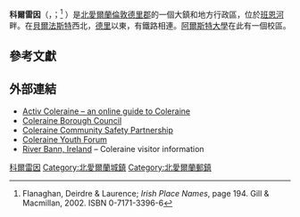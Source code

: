 {{Infobox UK place
  |official_name=    Coleraine
  |irish_name=       Cúil Rathain
  |scots_name=       Cowlrain 或 Cowlraine<ref>[http://www.northsouthministerialcouncil.org/nsmc_annual_report_2003_-_ulster_scots_(pdf_4001kb).pdf North/South Ministerial Council – 2003 annual report in Ulster-Scots] {{webarchive|url=https://web.archive.org/web/20110829113607/http://www.northsouthministerialcouncil.org/nsmc_annual_report_2003_-_ulster_scots_%28pdf_4001kb%29.pdf |date=2011-08-29 }}</ref><ref>[http://www.northsouthministerialcouncil.org/nsmc_annual_report_2001_-_ulster_scots_%28pdf_1.15mb%29.pdf North/South Ministerial Council – 2001 annual report in Ulster-Scots] {{webarchive|url=https://web.archive.org/web/20110829113652/http://www.northsouthministerialcouncil.org/nsmc_annual_report_2001_-_ulster_scots_%28pdf_1.15mb%29.pdf |date=2011-08-29 }}</ref><ref>[http://www.doeni.gov.uk/niea/beaghmoreus.pdf Ulster-Scots guide to Beaghmore stone circles – Department of the Environment]</ref><ref>[http://www.tourismireland.com/CMSPages/GetFile.aspx?guid=dd88f67c-d3bd-465b-800d-b7fe8244f3cf Yeirly Report 2007] {{webarchive|url=https://web.archive.org/web/20120717083407/http://www.tourismireland.com/CMSPages/GetFile.aspx?guid=dd88f67c-d3bd-465b-800d-b7fe8244f3cf |date=2012-07-17 }} Tourism Ireland.</ref>
  |local_name=
  |static_image=      [[File:Coleraine_Stadtmitte.jpg|200px]]
  |static_image_caption=<small>科爾雷因市鎮廳</small>
  |map_type=          北愛爾蘭
  |latitude=          55.133
  |longitude=         -6.661
  |label_position= none
  |belfast_distance=
| population = 59,069
| population_ref = <small>（2001年）</small>
  |irish_grid_reference= C844328
  |unitary_northern_ireland= [[科爾雷因區議會|科爾雷因]]
  |country=          北愛爾蘭
  |post_town=         COLERAINE
  |postcode_area=     BT
  |postcode_district= BT51, BT52
  |dial_code=         028
  |constituency_westminster= [[東倫敦德里_(英國國會選區)|東倫敦德里]]
  |constituency_ni_assembly= [[東倫敦德里_(北愛爾蘭議會選區)|東倫敦德里]]
  |lieutenancy_northern_ireland= [[倫敦德里郡|倫敦德里郡]]
  |website=
}}

'''科爾雷因'''（{{lang-en|'''Coleraine'''}}，{{IPAc-en|k|əʊ|l|_|r|eɪ|n}}；{{etymology|ga|Cúil Rathain|有蕨類的角落}}<ref name="PlaceNames">Flanaghan, Deirdre & Laurence; ''Irish Place Names'', page 194. Gill & Macmillan, 2002. ISBN 0-7171-3396-6</ref> {{IPAc-ga|c|ú|l'|-|'|r|ai|th'|i|n'}}）是[[北愛爾蘭|北愛爾蘭]][[倫敦德里郡|倫敦德里郡]]的一個大鎮和地方行政區，位於[[班恩河|班恩河]]畔。在[[貝爾法斯特|貝爾法斯特]]西北{{convert|55|mi|km}}，[[德里_(北愛爾蘭)|德里]]以東{{convert|30|mi|km}}，有鐵路相連。[[阿爾斯特大學|阿爾斯特大學]]在此有一個校區。

== 參考文獻==
{{reflist}}

== 外部連結 ==
*[https://web.archive.org/web/20110202125106/http://activcoleraine.com/ Activ Coleraine – an online guide to Coleraine]
*[http://www.colerainebc.gov.uk/ Coleraine Borough Council] {{Wayback|url=http://www.colerainebc.gov.uk/ |date=20140401010411 }}
*[https://web.archive.org/web/20071009052119/http://www.colerainecommunitysafety.com/ Coleraine Community Safety Partnership]
*[https://web.archive.org/web/20061207181509/http://www.coleraineyouthforum.co.uk/ Coleraine Youth Forum]
*[https://web.archive.org/web/20090201184418/http://www.riverbannireland.com/Coleraine.T284.aspx River Bann, Ireland] – Coleraine visitor information

{{Authority control}}
[[Category:科爾雷因|]]
[[Category:北愛爾蘭城鎮|Category:北愛爾蘭城鎮]]
[[Category:北愛爾蘭郵鎮|Category:北愛爾蘭郵鎮]]